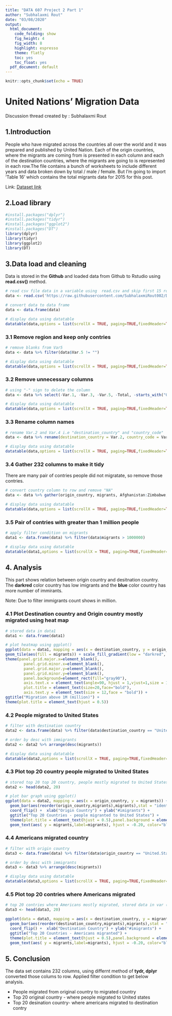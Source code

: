 ```yaml
---
title: "DATA 607 Project 2 Part 1"
author: "Subhalaxmi Rout"
date: "03/08/2020"
output:
  html_document:
    code_folding: show
    fig_height: 4
    fig_width: 8
    highlight: espresso
    theme: flatly
    toc: yes
    toc_float: yes
  pdf_document: default
---
```



```r
knitr::opts_chunk$set(echo = TRUE)
```


# United Nations' Migration Data

Discussion thread created by : Subhalaxmi Rout

##  1.Introduction 

People who have migrated across the countries all over the world and it was prepared and published by United Nation. Each of the origin countries, where the migrants are coming from is presented in each column and each of the destination countries, where the migrants are going to is represented in each row.The file contains a bunch of worksheets to include different years and data broken down by total / male / female. But I’m going to import ‘Table 16’ which contains the total migrants data for 2015 for this post.

Link: [Dataset link](https://www.un.org/en/development/desa/population/migration/data/estimates2/estimates15.asp)


## 2.Load library

```r
#install.packages("dplyr")
#install.packages("tidyr")
#install.packages("ggplot2")
#install.packages("DT")
library(dplyr)
library(tidyr)
library(ggplot2)
library(DT)
```

## 3.Data load and cleaning

Data is stored in the **Github** and loaded data from Github to Rstudio using **read.csv()** method. 

```r
# read csv file data in a variable using  read.csv and skip first 15 rows
data <- read.csv('https://raw.githubusercontent.com/SubhalaxmiRout002/Data-607-Project-2-Dataset-1/master/US_immigrants_data2.csv', skip = 16, header = TRUE, fileEncoding = "Latin1",check.names = F,stringsAsFactors = F)

# convert data to data frame
data <- data.frame(data)

# display data using datatable
datatable(data,options = list(scrollX = TRUE, paging=TRUE,fixedHeader=TRUE))
```

### 3.1 Remove region and keep only contries

```r
# remove blanks from Var5 
data <- data %>% filter(data$Var.5 != "")

# display data using datatable
datatable(data,options = list(scrollX = TRUE, paging=TRUE,fixedHeader=TRUE))
```

### 3.2 Remove unnecessary columns

```r
# using "-" sign to delete the column
data <- data %>% select(-Var.1, -Var.3, -Var.5, -Total, -starts_with("Other"))

# display data using datatable
datatable(data,options = list(scrollX = TRUE, paging=TRUE,fixedHeader=TRUE))
```


### 3.3 Rename column names

```r
# rename Var.2 and Var.4 i.e "destination_country" and "country_code" 
data <- data %>% rename(destination_country = Var.2, country_code = Var.4)

# display data using datatable
datatable(data,options = list(scrollX = TRUE, paging=TRUE,fixedHeader=TRUE))
```

### 3.4 Gather 232 columns to make it tidy

There are many pair of contries people did not migratate, so remove those contries.

```r
# convert country column to row and remove "NA"
data <- data %>% gather(origin_country, migrants, Afghanistan:Zimbabwe, na.rm = TRUE)

# display data using datatable
datatable(data,options = list(scrollX = TRUE, paging=TRUE,fixedHeader=TRUE))
```

### 3.5 Pair of contries with greater than 1 million people

```r
# apply filter condition on migrants
data1 <- data.frame(data) %>% filter(data$migrants > 1000000)

# display data using datatable
datatable(data1,options = list(scrollX = TRUE, paging=TRUE,fixedHeader=TRUE))
```

##  4. Analysis
 This part shows relation between origin country and desitnation country. The **darkred**  color country has low imigrants and the **blue** color country has more number of immirants.
 
Note: Due to filter immigrants count shows in million.
 

### 4.1 Plot Destination country and Origin country mostly migrated using heat map

```r
# stored data in data1
data1 <- data.frame(data1)

# plot heatmap using ggplot()
ggplot(data = data1, mapping = aes(x = destination_country, y = origin_country)) +
geom_tile(aes(fill = migrants)) + scale_fill_gradient(low = "darkred", high = "midnightblue") +
theme(panel.grid.major.x=element_blank(), 
        panel.grid.minor.x=element_blank(), 
        panel.grid.major.y=element_blank(), 
        panel.grid.minor.y=element_blank(),
        panel.background=element_rect(fill="gray90"), 
        axis.text.x = element_text(angle=90, hjust = 1,vjust=1,size = 12,face = "bold"),
        plot.title = element_text(size=20,face="bold"),
        axis.text.y = element_text(size = 12,face = "bold")) +
ggtitle("Migration above 1M (million)") +
theme(plot.title = element_text(hjust = 0.5))

``` 

### 4.2 People migrated to United States

```r
# filter with destination country
data2 <- data.frame(data) %>% filter(data$destination_country == "United States of America")

# order by desc with immigrants
data2 <- data2 %>% arrange(desc(migrants))

# display data using datatable
datatable(data2,options = list(scrollX = TRUE, paging=TRUE,fixedHeader=TRUE))

```


### 4.3 Plot top 20 country people  migrated to United States

```r

# stored top 20 top 20 country, people mostly migrated to United States, stored data in var (data2)
data2 <- head(data2, 20)

# plot bar graph using ggplot()
ggplot(data = data2, mapping = aes(x = origin_country, y = migrants)) + 
  geom_bar(aes(reorder(origin_country,migrants),migrants),stat = "identity",fill = "steelblue") +
  coord_flip() +  xlab("Origin Country") + ylab("#imigrants") +
  ggtitle("Top 20 Countries - people migranted to United States") +
  theme(plot.title = element_text(hjust = 0.5),panel.background = element_rect(fill = "white", color = NA)) +
  geom_text(aes( y = migrants,label=migrants), hjust = -0.20, color="black", size=3.5)
```

### 4.4 Americans migrated country

```r
# filter with origin country
data3 <- data.frame(data) %>% filter(data$origin_country == "United.States.of.America")

# order by desc with immigrants
data3 <- data3 %>% arrange(desc(migrants))

# display data using datatable
datatable(data3,options = list(scrollX = TRUE, paging=TRUE,fixedHeader=TRUE))
```

### 4.5 Plot top 20 contries where Americans migrated

```r
# top 20 contries where Americans mostly migrated, stored data in var (data3)
data3 <- head(data3, 20)

ggplot(data = data3, mapping = aes(x = destination_country, y = migrants)) + 
  geom_bar(aes(reorder(destination_country,migrants),migrants),stat = "identity",fill = "steelblue") +
  coord_flip() +  xlab("Destination Country") + ylab("#imigrants") +
  ggtitle("Top 20 Countries - Americans migranted") +
  theme(plot.title = element_text(hjust = 0.5),panel.background = element_rect(fill = "white", color = NA)) +
  geom_text(aes( y = migrants,label=migrants), hjust = -0.20, color="black", size=3.5)
```

## 5. Conclusion

The data set contains 232 columns, using differnt method of **tydr, dplyr** converted those colums to row. Applied filter condition to get below analysis.

+ People migrated from original country to migrated country
+ Top 20 original country - where people migrated to United states
+ Top 20 desination country- where americans migrated to destination contry


